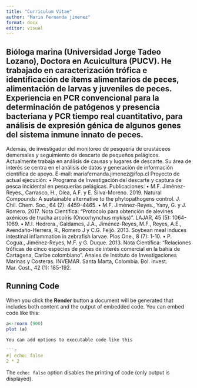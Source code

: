 ```yaml
---
title: "Curriculum Vitae"
author: "Maria Fernanda jimenez"
format: docx
editor: visual
---
```


## Bióloga marina (Universidad Jorge Tadeo Lozano), Doctora en Acuicultura (PUCV). He trabajado en caracterización trófica e identificación de ítems alimentarios de peces, alimentación de larvas y juveniles de peces. Experiencia en PCR convencional para la determinación de patógenos y presencia bacteriana y PCR tiempo real cuantitativo, para análisis de expresión génica de algunos genes del sistema inmune innato de peces. 

Además, de investigador del monitoreo de pesquería de crustáceos demersales y seguimiento de descarte de pequeños pelágicos. Actualmente trabaja en análisis de causas y lugares de descarte. Su área de interés se centra en el análisis de datos y generación de información científica de apoyo.  E-mail: mariafernanda.jimenez@ifop.cl 
Proyecto de actual ejecución: 
•	Programa de Investigación del descarte y captura de pesca incidental en pesquerías pelágicas.
Publicaciones:
•	M.F. Jiménez-Reyes., Carrasco, H., Olea, A.F. y E. Silva-Moreno. 2019. Natural Compounds: A sustainable alternative to the phytopathogens control. J. Chil. Chem. Soc., 64 (2): 4459-4465.
•	M.F. Jiménez-Reyes., Yany, G. y J. Romero. 2017. Nota Científica: “Protocolo para obtención de alevines axénicos de trucha arcoíris (Oncorhynchus mykiss)”. LAJAR, 45 (5): 1064-1069.
•	M.I. Hedrera., Galdames, J.A., Jiménez-Reyes, M.F., Reyes, A.E., Avendaño-Herrera, R., Romero J y C.G. Feijó. 2013. Soybean meal induces intestinal inflammation in zebrafish larvae. Plos One., 8 (7): 1-10. 
•	P. Cogua., Jiménez-Reyes, M.F. y G. Duque. 2013. Nota Científica: “Relaciones tróficas de cinco especies de peces de interés comercial en la bahía de Cartagena, Caribe colombiano”. Anales de Instituto de Investigaciones Marinas y Costeras. INVEMAR. Santa Marta, Colombia. Bol. Invest. Mar. Cost., 42 (1): 185-192. 


## Running Code

When you click the **Render** button a document will be generated that includes both content and the output of embedded code. You can embed code like this:

```r
a<-rnorm (900)
plot (a)

You can add options to executable code like this

```r
#| echo: false
2 * 2
```

The `echo: false` option disables the printing of code (only output is displayed).
